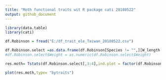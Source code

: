 ```yaml
---
title: "Moth functional traits wit R package cati 20180522"
output: github_document
---
```



```r
library(data.table)
library(cati)
```

```r
df.Robinson = fread("E:/df_trait_ele_Taiwan_20180522.csv")

```


```r
df.Robinson.select =as.data.frame(df.Robinson[Species != "",][W_length != "" & B_length != ""][Coll_data != ""][,.(Coll_data,Species, W_length, B_length)])
#df.Robinson.select$Weight = as.numeric(df.Robinson.select$Weight)

```

```r
res.moth= Tstats(df.Robinson.select[,3:4],ind.plot = factor(df.Robinson.select[,1]), sp = factor(df.Robinson.select[,2]))
```

```r
plot(res.moth,type= "bytraits")
```

